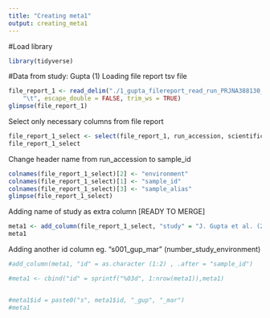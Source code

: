 ---
title: "Creating meta1"
output: creating_meta1
---

#Load library
```{r}

library(tidyverse)

```

#Data from study: Gupta (1)
Loading file report tsv file
```{r}
file_report_1 <- read_delim("./1_gupta_filereport_read_run_PRJNA388130_tsv.txt", 
    "\t", escape_double = FALSE, trim_ws = TRUE)
glimpse(file_report_1)
```

Select only necessary columns from file report 
```{r}
file_report_1_select <- select(file_report_1, run_accession, scientific_name, sample_alias)
file_report_1_select
```


Change header name from run_accession to sample_id 
```{r}
colnames(file_report_1_select)[2] <- "environment"
colnames(file_report_1_select)[1] <- "sample_id"
colnames(file_report_1_select)[3] <- "sample_alias"
glimpse(file_report_1_select)
```
Adding name of study as extra column [READY TO MERGE]
```{r}
meta1 <- add_column(file_report_1_select, "study" = "J. Gupta et al. (2017)", .after = "sample_alias")
meta1
```
Adding another id column eg. "s001_gup_mar" (number_study_environment)
```{r}

#add_column(meta1, "id" = as.character (1:2) , .after = "sample_id")

#meta1 <- cbind("id" = sprintf("%03d", 1:nrow(meta1)),meta1)


#meta1$id = paste0("s", meta1$id, "_gup", "_mar")
#meta1
```

